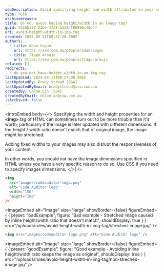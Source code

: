 ```yaml
---
seoDescription: Avoid specifying height and width attributes in your image tags to maintain responsiveness and prevent images from being stretched or distorted.
type: rule
archivedreason:
title: Do you avoid having height/width in an image tag?
guid: 7b56ba87-23be-47a8-a534-f86990c45d44
uri: avoid-height-width-in-img-tag
created: 2024-05-11T08:32:28.000Z
authors:
  - title: Adam Cogan
    url: https://ssw.com.au/people/adam-cogan
  - title: Tiago Araujo
    url: https://ssw.com.au/people/tiago-araujo
related: []
redirects:
  - do-you-not-have-height-width-in-an-img-tag
lastUpdated: 2024-06-11T00:27:00.000Z
lastUpdatedBy: Brady Stroud [SSW]
lastUpdatedByEmail: bradystroud@ssw.com.au
createdBy: Chloe Lin [SSW]
createdByEmail: chloelin@ssw.com.au
isArchived: false
---
```


<introEmbed
  body={<>
Specifying the width and height properties for an **&lt;img&gt;** tag of HTML can sometimes turn out to be more trouble than it's worth, particularly if the image is later updated with different dimensions. If the height / width ratio doesn't match that of original image, the image might be stretched.

Adding fixed widths to your images may also disrupt the responsiveness of your content.

In other words, you should not have the image dimensions specified in HTML unless you have a very specific reason to do so. Use CSS if you need to specify images dimensions.
  </>}
/>
```html
<img
  src="images/codeauditor-logo.png"
  alt="Code Auditor logo"
  width="150"
  height="100"
/>
```

<imageEmbed
  alt="Image"
  size="large"
  showBorder={false}
  figureEmbed={ {
    preset: "badExample",
    figure: "Bad example - Stretched image caused by inline height/width ratio that doesn't match",
    shouldDisplay: true
  } }
  src="/uploads/rules/avoid-height-width-in-img-tag/streched-image.jpg"
/>


```html
<img src="images/codeauditor-logo.png" alt="Code Auditor logo" />
```

<imageEmbed
  alt="Image"
  size="large"
  showBorder={false}
  figureEmbed={ {
    preset: "goodExample",
    figure: "Good example - Avoiding inline height/width ratio keeps the image as original",
    shouldDisplay: true
  } }
  src="/uploads/rules/avoid-height-width-in-img-tag/non-streched-image.jpg"
/>
